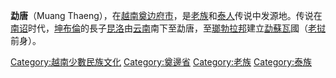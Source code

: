 '''勐唐'''（Muang Thaeng），在[[越南|越南]][[奠边府市|奠边府市]]，是[[老族|老族]]和[[泰人|泰人]]传说中发源地。传说在[[南诏|南诏]]时代，[[坤布倫|坤布倫]]的長子[[昆洛|昆洛]]由[[云南|云南]]南下至勐唐，至[[瑯勃拉邦|瑯勃拉邦]]建立[[勐蘇瓦|勐蘇瓦]]國（[[老挝|老挝]]前身）。

{{geo-stub}}

[[Category:越南少數民族文化|Category:越南少數民族文化]]
[[Category:奠邊省|Category:奠邊省]]
[[Category:老族|Category:老族]]
[[Category:泰族|Category:泰族]]
